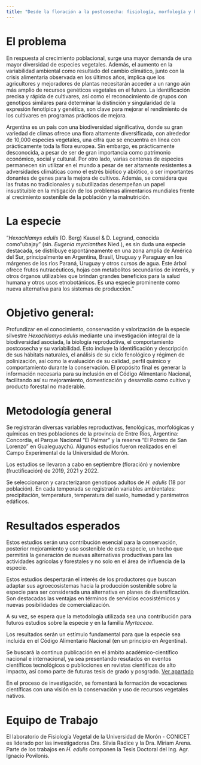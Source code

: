 ```yaml
---
title: "Desde la floración a la postcosecha: fisiología, morfología y bioquímica de un frutal subutilizado de Argentina, el “ubajay” (_Hexachlamys edulis_ (O. Berg) Kausel & D. Legrand)."
---
```


# El problema

En respuesta al crecimiento poblacional, surge una mayor demanda de una mayor diversidad de especies vegetales. Además, el aumento en la variabilidad ambiental como resultado del cambio climático, junto con la crisis alimentaria observada en los últimos años, implica que los agricultores y mejoradores de plantas necesitarán acceder a un rango aún más amplio de recursos genéticos vegetales en el futuro. La identificación precisa y rápida de cultivares, así como el reconocimiento de grupos con genotipos similares para determinar la distinción y singularidad de la expresión fenotípica y genética, son clave para mejorar el rendimiento de los cultivares en programas prácticos de mejora.

Argentina es un país con una biodiversidad significativa, donde su gran variedad de climas ofrece una flora altamente diversificada, con alrededor de 10,000 especies vegetales, una cifra que se encuentra en línea con prácticamente toda la flora europea. Sin embargo, es prácticamente desconocida, a pesar de ser de gran importancia como patrimonio económico, social y cultural. Por otro lado, varias centenas de especies permanecen sin utilizar en el mundo a pesar de ser altamente resistentes a adversidades climáticas como el estrés biótico y abiótico, o ser importantes donantes de genes para la mejora de cultivos. Además, se considera que las frutas no tradicionales y subutilizadas desempeñan un papel insustituible en la mitigación de los problemas alimentarios mundiales frente al crecimiento sostenible de la población y la malnutrición.

# La especie

"*_Hexachlamys edulis_* (O. Berg) Kausel & D. Legrand, conocida como "ubajay" (sin. *_Eugenia myrcianthes_* Nied.), es sin duda una especie destacada, se distribuye espontáneamente en una zona amplia de América del Sur, principalmente en Argentina, Brasil, Uruguay y Paraguay en los márgenes de los ríos Paraná, Uruguay y otros cursos de agua. Este árbol ofrece frutos nutracéuticos, hojas con metabolitos secundarios de interés, y otros órganos utilizables que brindan grandes beneficios para la salud humana y otros usos etnobotánicos. Es una especie prominente como nueva alternativa para los sistemas de producción."

# Objetivo general:

Profundizar en el conocimiento, conservación y valorización de la especie silvestre _Hexachlamys edulis_ mediante una investigación integral de la biodiversidad asociada, la biología reproductiva, el comportamiento postcosecha y su variabilidad. Esto incluye la identificación y descripción de sus hábitats naturales, el análisis de su ciclo fenológico y régimen de polinización, así como la evaluación de su calidad, perfil químico y comportamiento durante la conservación. El propósito final es generar la información necesaria para su inclusión en el Código Alimentario Nacional, facilitando así su mejoramiento, domesticación y desarrollo como cultivo y producto forestal no maderable.

# Metodología general

Se registrarán diversas variables reproductivas, fenológicas, morfológicas y químicas en tres poblaciones de la provincia de Entre Ríos, Argentina: Concordia, el Parque Nacional "El Palmar" y la reserva "El Potrero de San Lorenzo" en Gualeguaychú. Algunos estudios fueron realizados en el Campo Experimental de la Universidad de Morón.

Los estudios se llevaron a cabo en septiembre (floración) y noviembre (fructificación) de 2019, 2021 y 2022.

Se seleccionaron y caracterizaron genotipos adultos de *_H. edulis_* (18 por población). En cada temporada se registrarán variables ambientales: precipitación, temperatura, temperatura del suelo, humedad y parámetros edáficos.

# Resultados esperados

Estos estudios serán una contribución esencial para la conservación, posterior mejoramiento y uso sostenible de esta especie, un hecho que permitirá la generación de nuevas alternativas productivas para las actividades agrícolas y forestales y no solo en el área de influencia de la especie.

Estos estudios despertarán el interés de los productores que buscan adaptar sus agroecosistemas hacia la producción sostenible sobre la especie para ser considerada una alternativa en planes de diversificación. Son destacadas las ventajas en términos de servicios ecosistémicos y nuevas posibilidades de comercialización.

A su vez, se espera que la metodología utilizada sea una contribución para futuros estudios sobre la especie y en la familia *Myrtaceae*.

Los resultados serán un estímulo fundamental para que la especie sea incluida en el Código Alimentario Nacional (en un principio en Argentina).

Se buscará la continua publicación en el ámbito académico-científico nacional e internacional, ya sea presentando resutados en eventos científicos tecnológicos o publicciones en revistas científicas de alto impacto, así como parte de futuras tesis de grado y posgrado.
[Ver apartado](https://ipovilonis.github.io/publications.html)

En el proceso de investigación, se fomentará la formación de vocaciones científicas con una visión en la conservación y uso de recursos vegetales nativos.

# Equipo de Trabajo

El laboratorio de Fisiología Vegetal de la Universidad de Morón - CONICET es liderado por las investigadoras Dra. Silvia Radice y la Dra. Miriam Arena. Parte de los trabajos en _H. edulis_ componen la Tesis Doctoral del Ing. Agr. Ignacio Povilonis.